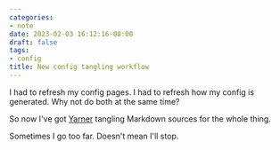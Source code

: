 ```yaml
---
categories:
- note
date: 2023-02-03 16:12:16-08:00
draft: false
tags:
- config
title: New config tangling workflow
---
```


[yarner]: https://mlange-42.github.io/yarner/

I had to refresh my config pages.
I had to refresh how my config is generated.
Why not do both at the same time?

So now I've got [Yarner][yarner] tangling Markdown sources for the whole thing.

Sometimes I go too far.
Doesn't mean I'll stop.
